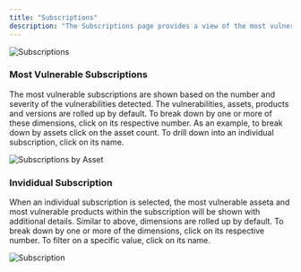 ```yaml
---
title: "Subscriptions"
description: "The Subscriptions page provides a view of the most vulnerable subscriptions.  It supports breaking down by different dimensions and drilling down into an individual subscription."
---
```


<Frame type="glass">
  <img src="/images/subscriptions.png" alt="Subscriptions" />
</Frame>

### Most Vulnerable Subscriptions

The most vulnerable subscriptions are shown based on the number and severity of the vulnerabilities detected.  The vulnerabilities, assets, products and versions are rolled up by default.  To break down by one or more of these dimensions, click on its respective number.  As an example, to break down by assets click on the asset count.  To drill down into an individual subscription, click on its name.

<Frame type="glass">
  <img src="/images/subscriptions-by-asset.png" alt="Subscriptions by Asset" />
</Frame>

### Invididual Subscription

When an individual subscription is selected, the most vulnerable asseta and most vulnerable products within the subscription will be shown with additional details.  Similar to above, dimensions are rolled up by default.  To break down by one or more of the dimensions, click on its respective number.  To filter on a specific value, click on its name.

<Frame type="glass">
  <img src="/images/subscription.png" alt="Subscription" />
</Frame>
